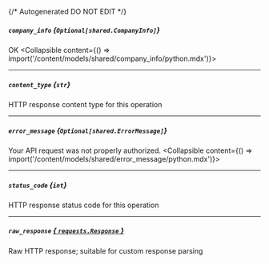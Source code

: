 {/* Autogenerated DO NOT EDIT  */}

##### `company_info` *{`Optional[shared.CompanyInfo]`}*
OK
<Collapsible content={() => import('/content/models/shared/company_info/python.mdx')}>
</Collapsible>

---
##### `content_type` *{`str`}*
HTTP response content type for this operation

---
##### `error_message` *{`Optional[shared.ErrorMessage]`}*
Your API request was not properly authorized.
<Collapsible content={() => import('/content/models/shared/error_message/python.mdx')}>
</Collapsible>

---
##### `status_code` *{`int`}*
HTTP response status code for this operation

---
##### `raw_response` [*{ `requests.Response` }*](https://requests.readthedocs.io/en/latest/api/#requests.Response)
Raw HTTP response; suitable for custom response parsing

